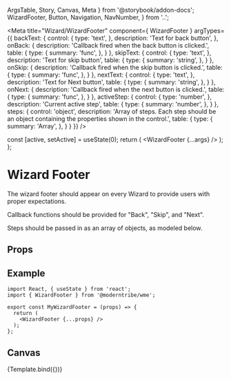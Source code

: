   ArgsTable,
  Story,
  Canvas,
  Meta
} from '@storybook/addon-docs';
  WizardFooter,
  Button,
  Navigation,
  NavNumber,
} from '..';

<Meta
  title="Wizard/WizardFooter"
  component={ WizardFooter }
  argTypes={{
    backText: {
      control: {
        type: 'text',
      },
      description: 'Text for back button',
    },
    onBack: {
      description: 'Callback fired when the back button is clicked.',
      table: {
        type: {
          summary: 'func',
        },
      }
    },
    skipText: {
      control: {
        type: 'text',
      },
      description: 'Text for skip button',
      table: {
        type: {
          summary: 'string',
        },
      }
    },
    onSkip: {
      description: 'Callback fired when the skip button is clicked.',
      table: {
        type: {
          summary: 'func',
        },
      }
    },
    nextText: {
      control: {
        type: 'text',
      },
      description: 'Text for Next button',
      table: {
        type: {
          summary: 'string',
        },
      }
    },
    onNext: {
      description: 'Callback fired when the next button is clicked.',
      table: {
        type: {
          summary: 'func',
        },
      }
    },
    activeStep: {
      control: {
        type: 'number',
      },
      description: 'Current active step',
      table: {
        type: {
          summary: 'number',
        },
      }
    },
    steps: {
      control: 'object',
      description: 'Array of steps. Each step should be an object containing the properties shown in the control.',
      table: {
        type: {
          summary: 'Array',
        },
      }
    }
  }}
/>

  const [active, setActive] = useState(0);
  return (
    <WizardFooter {...args} />
  );
};

# Wizard Footer
The wizard footer should appear on every Wizard to provide users with proper expectations.

Callback functions should be provided for "Back", "Skip", and "Next".

Steps should be passed in as an array of objects, as modeled below.

## Props
<ArgsTable story="." />

## Example
```
import React, { useState } from 'react';
import { WizardFooter } from '@moderntribe/wme';

export const MyWizardFooter = (props) => {
  return (
    <WizardFooter {...props} />
  );
};
```

## Canvas
<Canvas>
  <Story
    name="Default"
    args={{
      backText: 'Back',
      nextText: 'Next',
      skipText: 'Skip',
      activeStep: 0,
      steps: [
        {
          id: 0,
          heading: "Choose a template",
          hideBack: true,
          hidePagination: false,
          label: "Choose a template",
          step: "template",
          text: "Our set up wizard will help you get the most out of your store.",
	      },
        {
          id: 1,
          heading: "Choose a font",
          hideBack: false,
          hidePagination: false,
          label: "Fonts",
          step: "fonts",
          text: "Lets pick a starting font, you can always change it later and pick from more options.",
        },
        {
          id: 2,
          heading: "Pick some colors",
          hideBack: false,
          hidePagination: false,
          label: "Colors",
          step: "colors",
          text: "Let's get you some starting colors. You can always update, expand, and change these later.",
        },
      ],
    }}
  >
  {Template.bind({})}
  </Story>
</Canvas>
